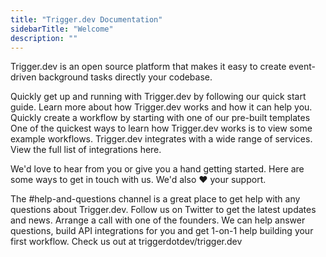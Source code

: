 ```yaml
---
title: "Trigger.dev Documentation"
sidebarTitle: "Welcome"
description: ""
---
```


Trigger.dev is an open source platform that makes it easy to create event-driven background tasks directly your codebase.

<CardGroup>
  <Card title="Quick Start" icon="circle-play" href="/getting-started">
    Quickly get up and running with Trigger.dev by following our quick start
    guide.
  </Card>
  <Card title="What is Trigger.dev" icon="info" href="/what-is-triggerdotdev">
    Learn more about how Trigger.dev works and how it can help you.
  </Card>
  <Card
    title="Templates"
    icon="sparkles"
    href="https://app.trigger.dev/templates"
  >
    Quickly create a workflow by starting with one of our pre-built templates
  </Card>
  <Card
    title="Examples"
    icon="arrow-right-arrow-left"
    href="/examples/examples"
  >
    One of the quickest ways to learn how Trigger.dev works is to view some
    example workflows.
  </Card>
</CardGroup>

<Card title="Integrations" icon="grid-2" href="/integrations">
  Trigger.dev integrates with a wide range of services. View the full list of
  integrations here.
</Card>

We'd love to hear from you or give you a hand getting started. Here are some ways to get in touch with us. We'd also ❤️ your support.

<CardGroup>
  <Card
    title="Join our Discord server"
    icon="discord"
    href="https://discord.gg/kA47vcd8P6"
    color="#5865F2"
  >
    The #help-and-questions channel is a great place to get help with any
    questions about Trigger.dev.
  </Card>
  <Card
    title="Follow us on Twitter"
    icon="twitter"
    href="https://twitter.com/triggerdotdev"
    color="#1DA1F2"
  >
    Follow us on Twitter to get the latest updates and news.
  </Card>
  <Card
    title="Schedule a call"
    icon="phone"
    href="https://cal.com/team/triggerdotdev/support"
  >
    Arrange a call with one of the founders. We can help answer questions, build
    API integrations for you and get 1-on-1 help building your first workflow.
  </Card>
  <Card
    title="Give us a star on GitHub"
    icon="star"
    href="https://github.com/triggerdotdev/trigger.dev"
    color="#fbbf24"
  >
    Check us out at triggerdotdev/trigger.dev
  </Card>
</CardGroup>
